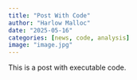 ```yaml
---
title: "Post With Code"
author: "Harlow Malloc"
date: "2025-05-16"
categories: [news, code, analysis]
image: "image.jpg"
---
```


This is a post with executable code.
